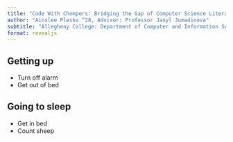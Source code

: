 ```yaml
---
title: "Code With Chompers: Bridging the Gap of Computer Science Literacy and Accessibility"
author: "Ainslee Plesko “28, Advisor: Professor Janyl Jumadinova"
subtitle: "Allegheny College: Department of Computer and Information Science"
format: revealjs
---
```


## Getting up

- Turn off alarm
- Get out of bed

## Going to sleep

- Get in bed
- Count sheep